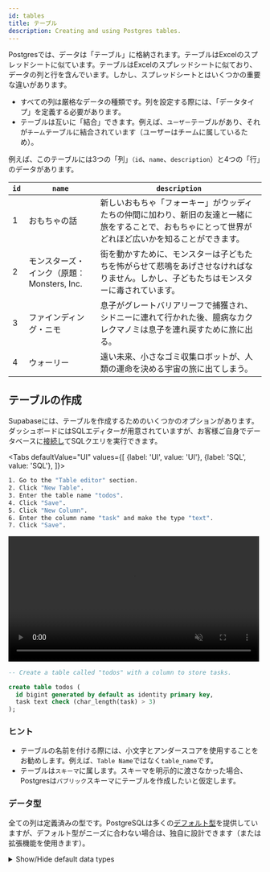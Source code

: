 ```yaml
---
id: tables
title: テーブル
description: Creating and using Postgres tables.
---
```




Postgresでは、データは「テーブル」に格納されます。テーブルはExcelのスプレッドシートに似ています。テーブルはExcelのスプレッドシートに似ており、データの列と行を含んでいます。しかし、スプレッドシートとはいくつかの重要な違いがあります。

- すべての列は厳格なデータの種類です。列を設定する際には、「データタイプ」を定義する必要があります。
- テーブルは互いに「結合」できます。例えば、`ユーザー`テーブルがあり、それが`チーム`テーブルに結合されています（ユーザーはチームに属しているため）。

例えば、このテーブルには3つの「列」`（id`、`name`、`description`）と4つの「行」のデータがあります。

| `id` | `name`                       | `description`                                                               |
| ---- | ---------------------------- | --------------------------------------------------------------------------- |
| 1    | おもちゃの話                       | 新しいおもちゃ「フォーキー」がウッディたちの仲間に加わり、新旧の友達と一緒に旅をすることで、おもちゃにとって世界がどれほど広いかを知ることができます。 |
| 2    | モンスターズ・インク（原題：Monsters, Inc. | 街を動かすために、モンスターは子どもたちを怖がらせて悲鳴をあげさせなければなりません。しかし、子どもたちはモンスターに毒されています。       |
| 3    | ファインディング・ニモ                  | 息子がグレートバリアリーフで捕獲され、シドニーに連れて行かれた後、臆病なカクレクマノミは息子を連れ戻すために旅に出る。                 |
| 4    | ウォーリー                        | 遠い未来、小さなゴミ収集ロボットが、人類の運命を決める宇宙の旅に出てしまう。                                      |


## テーブルの作成

Supabaseには、テーブルを作成するためのいくつかのオプションがあります。
ダッシュボードにはSQLエディターが用意されていますが、お客様ご自身でデータベースに[接続し](/docs/guides/database/connecting/connecting-to-postgres)てSQLクエリを実行できます。


<Tabs
defaultValue="UI"
values={[
  {label: 'UI', value: 'UI'},
  {label: 'SQL', value: 'SQL'},
]}>
<TabItem value="UI">

```sh
1. Go to the "Table editor" section.
2. Click "New Table".
3. Enter the table name "todos".
4. Click "Save".
5. Click "New Column".
6. Enter the column name "task" and make the type "text".
7. Click "Save".
```

<video width="99%" muted playsInline controls="true">
<source src="/docs/videos/api/api-create-table-sm.mp4" type="video/mp4" muted playsInline />
</video>

</TabItem>
<TabItem value="SQL">

```sql
-- Create a table called "todos" with a column to store tasks.

create table todos (
  id bigint generated by default as identity primary key,
  task text check (char_length(task) > 3)
);
```

</TabItem>
</Tabs>


### ヒント

- テーブルの名前を付ける際には、小文字とアンダースコアを使用することをお勧めします。例えば、`Table Name`ではなく`table_name`です。
- テーブルは`スキーマ`に属します。スキーマを明示的に渡さなかった場合、Postgresは`パブリック`スキーマにテーブルを作成したいと仮定します。


### データ型

全ての列は定義済みの型です。PostgreSQLは多くの[デフォルト型](https://www.postgresql.org/docs/current/datatype.html)を提供していますが、デフォルト型がニーズに合わない場合は、独自に設計できます（または拡張機能を使用きます）。

<details>
<summary>Show/Hide default data types</summary>
  

| `Name`                                     | `Aliases`   | `Description`                                                                   |
| ---------------------------------          | ----------- | -----------------------------------------------                                 |
| bigint                                     | int8        | 符号付き8バイト整数                                                             |
| bigserial                                  | シリアル8   | 自動インクリメントされた8バイトの整数                                           |
| ビット                                     |             | 固定長のビット列                                                                |
| ビット可変                                 | バービット  | 可変長ビット文字列                                                              |
| ブール                                     | bool        | 論理的なブーリアン（真/偽                                                       |
| ボックス                                   |             | 平面上の長方形の箱                                                              |
| バイトア                                   |             | バイナリーデータ（「バイト配列                                                   |
| 文字                                       | 文字        | 固定長の文字列                                                                  |
| 文字可変                                   | バーチャ    | 可変長の文字列                                                                  |
| cidr                                       |             | IPv4またはIPv6のネットワークアドレス                                            |
| 円                                         |             | 平面上の円                                                                      |
| 日付                                       |             | カレンダーの日付（年、月、日                                                    |
| 倍精度                                     | フロート8   | 倍精度浮動の小数点数（8バイト                                                   |
| inet                                       |             | IPv4またはIPv6のホストアドレス                                                  |
| 整数                                       | int、int4   | 符号付き4バイト整数                                                             |
| interval [ fields ]                        |             | タイムスパン                                                                    |
| json                                       |             | テキスト形式のJSONデータ                                                        |
| jsonb                                      |             | 分解されたバイナリーのJSONデータ                                                |
| 線                                         |             | 平面上の無限の線                                                                |
| lseg                                       |             | 平面上の線分                                                                    |
| macaddr                                    |             | MAC（Media Access Control）アドレス                                             |
| macaddr8                                   |             | MAC（メディア・アクセス・コントロール）アドレス（EUI-64形式                     |
| お金                                       |             | 通貨額                                                                          |
| 数字                                       | 10進数      | 正確な数値（精度を選択可能                                                      |
| パス                                       |             | 平面上の幾何学的なパス                                                          |
| pg_lsn                                     |             | PostgreSQLログシーケンス番号                                                    |
| pg_snapshot                                |             | ユーザレベルのトランザクションIDスナップショット                                |
| 点                                         |             | 平面上の幾何学的な点                                                            |
| ポリゴン                                   |             | 平面上の閉じた幾何学的経路                                                      |
| リアル                                     | フロート4   | 単精度の浮動小数点数(4バイト)                                                   |
| スモールイント                             | int2        | 符号付き2バイト整数                                                             |
| smallserial                                | シリアル2   | オートインクリメントされた2バイトの整数                                         |
| シリアル                                   | シリアル4   | オートインクリメントの4バイト整数                                               |
| テキスト                                   |             | 可変長の文字列                                                                  |
| time [ タイムゾーンなし ]                  |             | 時刻（タイムゾーンなし                                                          |
| 時刻（タイムゾーンあり                     | タイムツ    | 時刻（タイムゾーンを含む                                                        |
| timestamp [ タイムゾーンなし ]             |             | 日付と時刻（タイムゾーンなし                                                    |
| timestamp with time zone（タイムゾーンあり | timestamptz | 日付と時刻（タイムゾーンを含む                                                  |
| tsquery                                    |             | テキスト検索クエリ                                                              |
| ツベクター                                 |             | テキスト検索ドキュメント                                                        |
| txid_snapshot                              |             | ユーザレベルのトランザクションIDのスナップショット(非推奨。pg_snapshotを参照)。 |
| uuid                                       |             | 普遍的に一意な識別子                                                            |
| xml                                        |             | XMLデータ。                                                                     |

</details>

